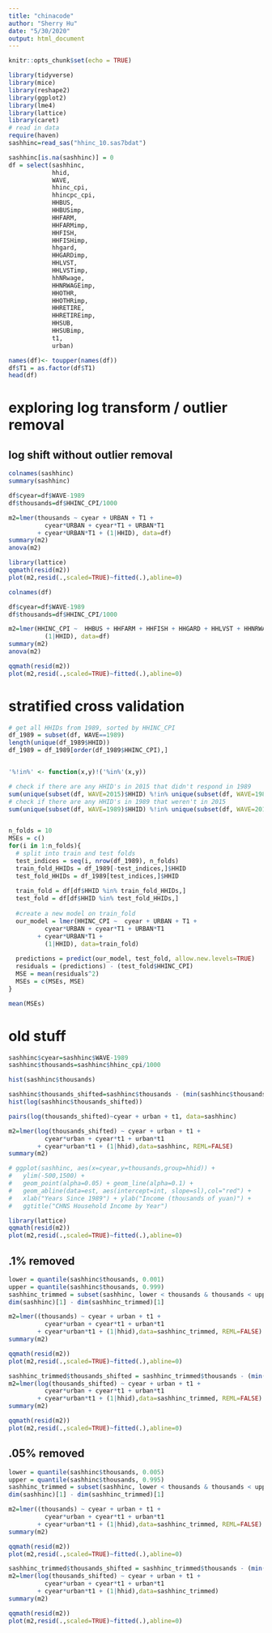 ```yaml
---
title: "chinacode"
author: "Sherry Hu"
date: "5/30/2020"
output: html_document
---
```


```r
knitr::opts_chunk$set(echo = TRUE)
```

```r
library(tidyverse)
library(mice)
library(reshape2)
library(ggplot2)
library(lme4)
library(lattice)
library(caret)
# read in data
require(haven)
sashhinc=read_sas("hhinc_10.sas7bdat")

```

```r
sashhinc[is.na(sashhinc)] = 0
df = select(sashhinc,
            hhid,
            WAVE,
            hhinc_cpi, 
            hhincpc_cpi, 
            HHBUS, 
            HHBUSimp, 
            HHFARM, 
            HHFARMimp, 
            HHFISH, 
            HHFISHimp, 
            hhgard, 
            HHGARDimp,
            HHLVST,
            HHLVSTimp,
            hhNRwage,
            HHNRWAGEimp,
            HHOTHR,
            HHOTHRimp,
            HHRETIRE,
            HHRETIREimp,
            HHSUB,
            HHSUBimp,
            t1,
            urban)

names(df)<- toupper(names(df))
df$T1 = as.factor(df$T1)
head(df)
```

# exploring log transform / outlier removal

## log shift without outlier removal
```r
colnames(sashhinc)
summary(sashhinc)
```


```r
df$cyear=df$WAVE-1989
df$thousands=df$HHINC_CPI/1000

m2=lmer(thousands ~ cyear + URBAN + T1 + 
          cyear*URBAN + cyear*T1 + URBAN*T1
        + cyear*URBAN*T1 + (1|HHID), data=df)
summary(m2)
anova(m2)

```

```r
library(lattice)
qqmath(resid(m2))
plot(m2,resid(.,scaled=TRUE)~fitted(.),abline=0)
```

```r
colnames(df)
```

```r
df$cyear=df$WAVE-1989
df$thousands=df$HHINC_CPI/1000

m2=lmer(HHINC_CPI ~  HHBUS + HHFARM + HHFISH + HHGARD + HHLVST + HHNRWAGE + HHOTHR  + HHRETIRE + HHSUB + 
          (1|HHID), data=df)
summary(m2)
anova(m2)

```
```r
qqmath(resid(m2))
plot(m2,resid(.,scaled=TRUE)~fitted(.),abline=0)
```


# stratified cross validation

```r
# get all HHIDs from 1989, sorted by HHINC_CPI
df_1989 = subset(df, WAVE==1989)
length(unique(df_1989$HHID))
df_1989 = df_1989[order(df_1989$HHINC_CPI),]


'%!in%' <- function(x,y)!('%in%'(x,y))

# check if there are any HHID's in 2015 that didn't respond in 1989
sum(unique(subset(df, WAVE=2015)$HHID) %!in% unique(subset(df, WAVE=1989)$HHID))
# check if there are any HHID's in 1989 that weren't in 2015
sum(unique(subset(df, WAVE=1989)$HHID) %!in% unique(subset(df, WAVE=2015)$HHID))


n_folds = 10
MSEs = c()
for(i in 1:n_folds){
  # split into train and test folds
  test_indices = seq(i, nrow(df_1989), n_folds)
  train_fold_HHIDs = df_1989[-test_indices,]$HHID
  test_fold_HHIDs = df_1989[test_indices,]$HHID
  
  train_fold = df[df$HHID %in% train_fold_HHIDs,]
  test_fold = df[df$HHID %in% test_fold_HHIDs,]
  
  #create a new model on train_fold
  our_model = lmer(HHINC_CPI ~  cyear + URBAN + T1 + 
          cyear*URBAN + cyear*T1 + URBAN*T1
        + cyear*URBAN*T1 +
          (1|HHID), data=train_fold)
  
  predictions = predict(our_model, test_fold, allow.new.levels=TRUE)
  residuals = (predictions) - (test_fold$HHINC_CPI)
  MSE = mean(residuals^2)
  MSEs = c(MSEs, MSE)
}
```

```r
mean(MSEs)
```


# old stuff

```r
sashhinc$cyear=sashhinc$WAVE-1989
sashhinc$thousands=sashhinc$hhinc_cpi/1000

hist(sashhinc$thousands)
```

```r
sashhinc$thousands_shifted=sashhinc$thousands - (min(sashhinc$thousands)-0.01)
hist(log(sashhinc$thousands_shifted))
```

```r
pairs(log(thousands_shifted)~cyear + urban + t1, data=sashhinc)
```

```r

m2=lmer(log(thousands_shifted) ~ cyear + urban + t1 + 
          cyear*urban + cyear*t1 + urban*t1 
        + cyear*urban*t1 + (1|hhid),data=sashhinc, REML=FALSE)
summary(m2)
```

```r
# ggplot(sashhinc, aes(x=cyear,y=thousands,group=hhid)) +
#   ylim(-500,1500) + 
#   geom_point(alpha=0.05) + geom_line(alpha=0.1) +
#   geom_abline(data=est, aes(intercept=int, slope=sl),col="red") +
#   xlab("Years Since 1989") + ylab("Income (thousands of yuan)") + 
#   ggtitle("CHNS Household Income by Year")

```



```r
library(lattice)
qqmath(resid(m2))
plot(m2,resid(.,scaled=TRUE)~fitted(.),abline=0)

```

## .1% removed
```r
lower = quantile(sashhinc$thousands, 0.001)
upper = quantile(sashhinc$thousands, 0.999)
sashhinc_trimmed = subset(sashhinc, lower < thousands & thousands < upper)
dim(sashhinc)[1] - dim(sashhinc_trimmed)[1]
```

```r
m2=lmer((thousands) ~ cyear + urban + t1 + 
          cyear*urban + cyear*t1 + urban*t1 
        + cyear*urban*t1 + (1|hhid),data=sashhinc_trimmed, REML=FALSE)
summary(m2)
```


```r
qqmath(resid(m2))
plot(m2,resid(.,scaled=TRUE)~fitted(.),abline=0)

```



```r
sashhinc_trimmed$thousands_shifted = sashhinc_trimmed$thousands - (min(sashhinc_trimmed$thousands)-0.01)
m2=lmer(log(thousands_shifted) ~ cyear + urban + t1 + 
          cyear*urban + cyear*t1 + urban*t1 
        + cyear*urban*t1 + (1|hhid),data=sashhinc_trimmed, REML=FALSE)
summary(m2)
```


```r
qqmath(resid(m2))
plot(m2,resid(.,scaled=TRUE)~fitted(.),abline=0)
```

## .05% removed

```r
lower = quantile(sashhinc$thousands, 0.005)
upper = quantile(sashhinc$thousands, 0.995)
sashhinc_trimmed = subset(sashhinc, lower < thousands & thousands < upper)
dim(sashhinc)[1] - dim(sashhinc_trimmed)[1]
```

```r
m2=lmer((thousands) ~ cyear + urban + t1 + 
          cyear*urban + cyear*t1 + urban*t1 
        + cyear*urban*t1 + (1|hhid),data=sashhinc_trimmed, REML=FALSE)
summary(m2)
```


```r
qqmath(resid(m2))
plot(m2,resid(.,scaled=TRUE)~fitted(.),abline=0)

```



```r
sashhinc_trimmed$thousands_shifted = sashhinc_trimmed$thousands - (min(sashhinc_trimmed$thousands)-0.01)
m2=lmer(log(thousands_shifted) ~ cyear + urban + t1 + 
          cyear*urban + cyear*t1 + urban*t1 
        + cyear*urban*t1 + (1|hhid),data=sashhinc_trimmed)
summary(m2)
```


```r
qqmath(resid(m2))
plot(m2,resid(.,scaled=TRUE)~fitted(.),abline=0)
```